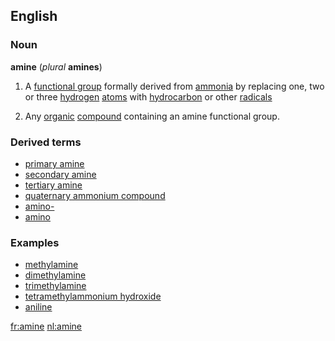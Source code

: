 ==English==
===Noun===
{{wikipedia}}
'''amine''' (''plural'' '''amines''')
#{{chemistry}} A [[functional group]] formally derived from [[ammonia]] by replacing one, two or three [[hydrogen]] [[atom]]s with [[hydrocarbon]] or other [[radical]]s
#{{chemistry}} Any [[organic]] [[compound]] containing an amine functional group.
===Derived terms===
*[[primary amine]]
*[[secondary amine]]
*[[tertiary amine]]
*[[quaternary ammonium compound]]
*[[amino-]]
*[[amino]]
===Examples===
*[[methylamine]]
*[[dimethylamine]]
*[[trimethylamine]]
*[[tetramethylammonium hydroxide]]
*[[aniline]]

[[fr:amine]]
[[nl:amine]]